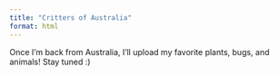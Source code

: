 ```yaml
---
title: "Critters of Australia"
format: html
---
```


Once I'm back from Australia, I'll upload my favorite plants, bugs, and animals! Stay tuned :)

